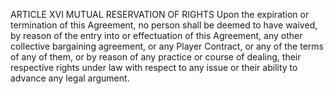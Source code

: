 ARTICLE XVI
                        MUTUAL RESERVATION OF RIGHTS
        Upon the expiration or termination of this Agreement, no person shall be deemed to have
waived, by reason of the entry into or effectuation of this Agreement, any other collective
bargaining agreement, or any Player Contract, or any of the terms of any of them, or by reason of
any practice or course of dealing, their respective rights under law with respect to any issue or
their ability to advance any legal argument.